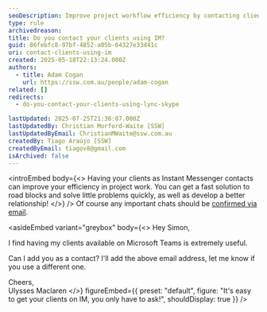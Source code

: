 ```yaml
---
seoDescription: Improve project workflow efficiency by contacting clients via Teams or Instant Messenger to resolve roadblocks and build relationships.
type: rule
archivedreason:
title: Do you contact your clients using IM?
guid: 86febfc8-97bf-4852-a05b-64327e33d41c
uri: contact-clients-using-im
created: 2025-05-18T22:13:24.000Z
authors:
  - title: Adam Cogan
    url: https://ssw.com.au/people/adam-cogan
related: []
redirects:
  - do-you-contact-your-clients-using-lync-skype

lastUpdated: 2025-07-25T21:36:07.000Z
lastUpdatedBy: Christian Morford-Waite [SSW]
lastUpdatedByEmail: ChristianMWaite@ssw.com.au
createdBy: Tiago Araújo [SSW]
createdByEmail: tiagov8@gmail.com
isArchived: false
---
```


<introEmbed
  body={<>
Having your clients as Instant Messenger contacts can improve your efficiency in project work. You can get a fast solution to road blocks and solve little problems quickly, as well as develop a better relationship!
  </>}
/>
Of course any important chats should be [confirmed via email](/as-per-our-conversation-emails).

<asideEmbed
  variant="greybox"
  body={<>
    Hey Simon,

I find having my clients available on Microsoft Teams is extremely useful.

Can I add you as a contact? I'll add the above email address, let me know if you use a different one.

Cheers,\
Ulysses Maclaren
  </>}
  figureEmbed={{
    preset: "default",
    figure: "It's easy to get your clients on IM, you only have to ask!",
    shouldDisplay: true
  }}
/>
